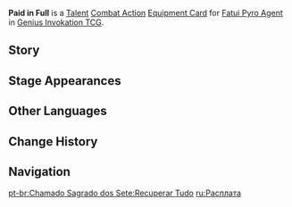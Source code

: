 {{Genius Invokation TCG Infobox
|id        = 223011
|image     = Paid in Full Equipment Card.png
|type      = Equipment Card
|group     = Talent;Combat Action
|character = Fatui Pyro Agent
|skill     = Prowl
|effect    = '''Combat Action''': When your active character is '''Fatui Pyro Agent''', equip this card.<br>After Fatui Pyro Agent equips this card, immediately use '''[[Prowl]]''' once.<br>When your Fatui Pyro Agent, who has this card equipped, creates a '''Stealth''', it will have the following effect:<br>Starting '''Usage(s)''' +1, the '''Physical DMG''' the character deals will be converted to {{Color|Pyro DMG}}.
|matching  = 3
|element   = Pyro
|source1   = Achieve victory within 5 Rounds in [[Genius Invokation TCG/Stage/Little Rose/Agent's Test|Agent's Test]]
|source2   = Win with less than 2 characters defeated in [[Genius Invokation TCG/Stage/Little Rose/Agent's Test|Agent's Test]]
}}
'''Paid in Full''' is a [[Talent Card|Talent]] [[Combat Action Card|Combat Action]] [[Equipment Card]] for [[Fatui Pyro Agent (Character Card)|Fatui Pyro Agent]] in [[Genius Invokation TCG]].

==Story==
{{Description|Remember this for so long as you live: You know who it is you owe, and you know when you must pay.|title=Stealthy Extraction}}

==Stage Appearances==
{{Genius Invokation TCG Stage Appearances}}

==Other Languages==
{{Other Languages
|en      = Paid in Full
|zhs     = 悉数讨回
|zhs_rm  = Xīshù Tǎohuí
|zht     = 悉數討回
|zht_rm  = Xīshù Tǎohuí
|zh_tl   = 
|ja      = 目には目を
|ja_rm   = Me ni wa Me wo
|ja_tl   = An Eye for an Eye
|ko      = 전부 되돌려주지
|ko_tl   = I'll Give it Back All to You
|es      = Recuperación completa
|es_tl   = Complete Recovery
|fr      = Paiement total
|fr_tl   = Total Payment
|ru      = Расплата
|ru_tl   = Payoff
|th      = Paid in Full
|vi      = Đòi Lại Tất Cả
|vi_tl   = 
|de      = Komplett beglichen
|de_tl   = Completely Balanced
|id      = Paid in Full
|pt      = Recuperar Tudo
|pt_tl   = 
|tr      = Ödenmiş Hesap
|tr_tl   = 
|it      = Pagamento saldato
|it_tl   = Payment Settled
}}

==Change History==
{{Change History|3.3}}

==Navigation==
{{Genius Invokation TCG Navbox|Equipment Card}}

[[pt-br:Chamado Sagrado dos Sete:Recuperar Tudo]]
[[ru:Расплата]]